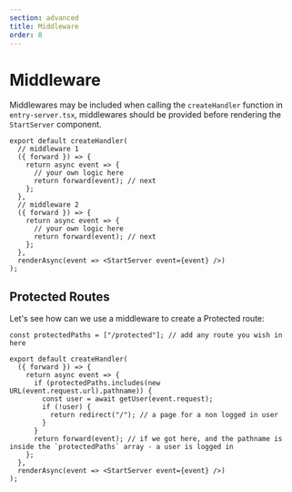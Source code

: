 ```yaml
---
section: advanced
title: Middleware
order: 8
---
```


# Middleware

Middlewares may be included when calling the `createHandler` function in `entry-server.tsx`, middlewares should be provided before rendering the `StartServer` component.

```tsx
export default createHandler(
  // middleware 1
  ({ forward }) => {
    return async event => {
      // your own logic here
      return forward(event); // next
    };
  },
  // middleware 2
  ({ forward }) => {
    return async event => {
      // your own logic here
      return forward(event); // next
    };
  },
  renderAsync(event => <StartServer event={event} />)
);
```

## Protected Routes

Let's see how can we use a middleware to create a Protected route:

```tsx
const protectedPaths = ["/protected"]; // add any route you wish in here

export default createHandler(
  ({ forward }) => {
    return async event => {
      if (protectedPaths.includes(new URL(event.request.url).pathname)) {
        const user = await getUser(event.request);
        if (!user) {
          return redirect("/"); // a page for a non logged in user
        }
      }
      return forward(event); // if we got here, and the pathname is inside the `protectedPaths` array - a user is logged in
    };
  },
  renderAsync(event => <StartServer event={event} />)
);
```
